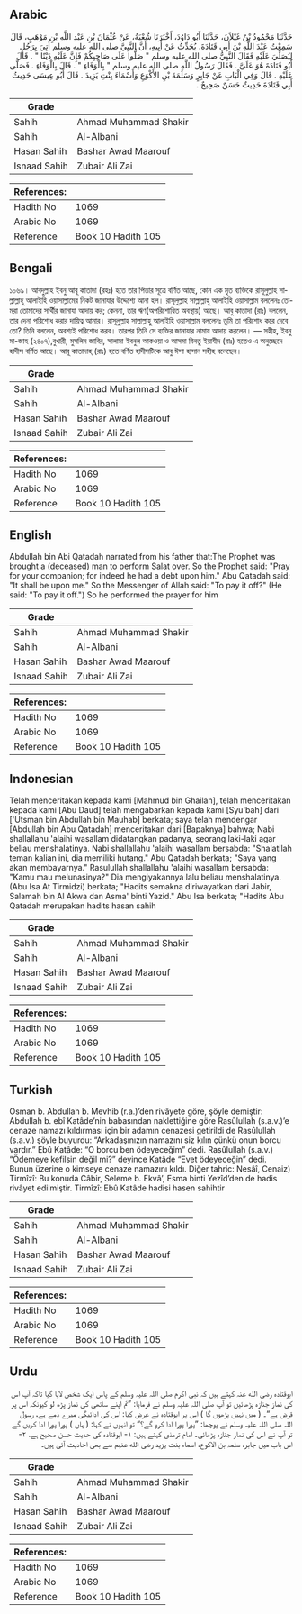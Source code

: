 ## Arabic


<div dir="rtl" lang="ar" style={{fontSize:'larger',backgroundColor:'#f8f9fa',padding:20}}>
حَدَّثَنَا مَحْمُودُ بْنُ غَيْلاَنَ، حَدَّثَنَا أَبُو دَاوُدَ، أَخْبَرَنَا شُعْبَةُ، عَنْ عُثْمَانَ بْنِ عَبْدِ اللَّهِ بْنِ مَوْهَبٍ، قَالَ سَمِعْتُ عَبْدَ اللَّهِ بْنَ أَبِي قَتَادَةَ، يُحَدِّثُ عَنْ أَبِيهِ، أَنَّ النَّبِيَّ صلى الله عليه وسلم أُتِيَ بِرَجُلٍ لِيُصَلِّيَ عَلَيْهِ فَقَالَ النَّبِيُّ صلى الله عليه وسلم ‏"‏ صَلُّوا عَلَى صَاحِبِكُمْ فَإِنَّ عَلَيْهِ دَيْنًا ‏"‏ ‏.‏ قَالَ أَبُو قَتَادَةَ هُوَ عَلَىَّ ‏.‏ فَقَالَ رَسُولُ اللَّهِ صلى الله عليه وسلم ‏"‏ بِالْوَفَاءِ ‏"‏ ‏.‏ قَالَ بِالْوَفَاءِ ‏.‏ فَصَلَّى عَلَيْهِ ‏.‏ قَالَ وَفِي الْبَابِ عَنْ جَابِرٍ وَسَلَمَةَ بْنِ الأَكْوَعِ وَأَسْمَاءَ بِنْتِ يَزِيدَ ‏.‏ قَالَ أَبُو عِيسَى حَدِيثُ أَبِي قَتَادَةَ حَدِيثٌ حَسَنٌ صَحِيحٌ ‏.‏
</div>
<div style={{backgroundColor:'#f8f9fa',padding:20, marginBottom: 10}}><table> <thead> <tr> <th>Grade</th> <th></th> </tr> </thead> <tbody> <tr><td>Sahih</td><td>Ahmad Muhammad Shakir</td></tr><tr><td>Sahih</td><td>Al-Albani</td></tr><tr><td>Hasan Sahih</td><td>Bashar Awad Maarouf</td></tr><tr><td>Isnaad Sahih</td><td>Zubair Ali Zai</td></tr></tbody></table><table> <thead> <tr> <th>References:</th> <th></th> </tr> </thead> <tbody><tr><td>Hadith No</td><td>1069</td></tr><tr><td>Arabic No</td><td>1069</td></tr><tr><td>Reference</td><td>Book 10 Hadith 105</td></tr></tbody></table></div>

## Bengali


<div dir="ltr" lang="bn" style={{fontSize:'larger',backgroundColor:'#f8f9fa',padding:20}}>
১০৬৯। আবদুল্লাহ ইবনু আবূ কাতাদা (রহঃ) হতে তার পিতার সূত্রে বর্ণিত আছে, কোন এক মৃত ব্যক্তিকে রাসূলুল্লাহ সাল্লাল্লাহু আলাইহি ওয়াসাল্লামের নিকট জানাযার উদ্দেশ্যে আনা হল। রাসূলুল্লাহ সাল্লাল্লাহু আলাইহি ওয়াসাল্লাম বললেনঃ তোমরা তোমাদের সার্থীর জানাযা আদায় কর; কেননা, তার ঋণ(অপরিশোধিত অবস্থায়) আছে। আবু কাতাদা (রাঃ) বললেন, তার দেনা পরিশোধ করার দায়িত্ব আমার। রাসূলুল্লাহ সাল্লাল্লাহু আলাইহি ওয়াসাল্লাম বললেনঃ তুমি তা পরিশোধ করে দেবে তো? তিনি বললেন, অবশ্যই পরিশোধ করব। তারপর তিনি সে ব্যক্তির জানাযার নামায আদায় করলেন। — সহীহ, ইবনু মা-জাহ (২৪০৭),বুখারী, মুসলিম জাবির, সালামা ইবনুল আকওয়া ও আসমা বিনতু ইয়াযীদ (রাঃ) হতেও এ অনুচ্ছেদে হাদীস বর্ণিত আছে। আবূ কাতাদাহ্ (রাঃ) হতে বর্ণিত হাদীসটিকে আবু ঈসা হাসান সহীহ বলেছেন।
</div>
<div style={{backgroundColor:'#f8f9fa',padding:20, marginBottom: 10}}><table> <thead> <tr> <th>Grade</th> <th></th> </tr> </thead> <tbody> <tr><td>Sahih</td><td>Ahmad Muhammad Shakir</td></tr><tr><td>Sahih</td><td>Al-Albani</td></tr><tr><td>Hasan Sahih</td><td>Bashar Awad Maarouf</td></tr><tr><td>Isnaad Sahih</td><td>Zubair Ali Zai</td></tr></tbody></table><table> <thead> <tr> <th>References:</th> <th></th> </tr> </thead> <tbody><tr><td>Hadith No</td><td>1069</td></tr><tr><td>Arabic No</td><td>1069</td></tr><tr><td>Reference</td><td>Book 10 Hadith 105</td></tr></tbody></table></div>

## English


<div dir="ltr" lang="en" style={{fontSize:'larger',backgroundColor:'#f8f9fa',padding:20}}>
Abdullah bin Abi Qatadah narrated from his father that:The Prophet was brought a (deceased) man to perform Salat over. So the Prophet said: "Pray for your companion; for indeed he had a debt upon him." Abu Qatadah said: "It shall be upon me." So the Messenger of Allah said: "To pay it off?" (He said: "To pay it off.") So he performed the prayer for him
</div>
<div style={{backgroundColor:'#f8f9fa',padding:20, marginBottom: 10}}><table> <thead> <tr> <th>Grade</th> <th></th> </tr> </thead> <tbody> <tr><td>Sahih</td><td>Ahmad Muhammad Shakir</td></tr><tr><td>Sahih</td><td>Al-Albani</td></tr><tr><td>Hasan Sahih</td><td>Bashar Awad Maarouf</td></tr><tr><td>Isnaad Sahih</td><td>Zubair Ali Zai</td></tr></tbody></table><table> <thead> <tr> <th>References:</th> <th></th> </tr> </thead> <tbody><tr><td>Hadith No</td><td>1069</td></tr><tr><td>Arabic No</td><td>1069</td></tr><tr><td>Reference</td><td>Book 10 Hadith 105</td></tr></tbody></table></div>

## Indonesian


<div dir="ltr" lang="id" style={{fontSize:'larger',backgroundColor:'#f8f9fa',padding:20}}>
Telah menceritakan kepada kami [Mahmud bin Ghailan], telah menceritakan kepada kami [Abu Daud] telah mengabarkan kepada kami [Syu'bah] dari ['Utsman bin Abdullah bin Mauhab] berkata; saya telah mendengar [Abdullah bin Abu Qatadah] menceritakan dari [Bapaknya] bahwa; Nabi shallallahu 'alaihi wasallam didatangkan padanya, seorang laki-laki agar beliau menshalatinya. Nabi shallallahu 'alaihi wasallam bersabda: "Shalatilah teman kalian ini, dia memiliki hutang." Abu Qatadah berkata; "Saya yang akan membayarnya." Rasulullah shallallahu 'alaihi wasallam bersabda: "Kamu mau melunasinya?" Dia mengiyakannya lalu beliau menshalatinya. (Abu Isa At Tirmidzi) berkata; "Hadits semakna diriwayatkan dari Jabir, Salamah bin Al Akwa dan Asma' binti Yazid." Abu Isa berkata; "Hadits Abu Qatadah merupakan hadits hasan sahih
</div>
<div style={{backgroundColor:'#f8f9fa',padding:20, marginBottom: 10}}><table> <thead> <tr> <th>Grade</th> <th></th> </tr> </thead> <tbody> <tr><td>Sahih</td><td>Ahmad Muhammad Shakir</td></tr><tr><td>Sahih</td><td>Al-Albani</td></tr><tr><td>Hasan Sahih</td><td>Bashar Awad Maarouf</td></tr><tr><td>Isnaad Sahih</td><td>Zubair Ali Zai</td></tr></tbody></table><table> <thead> <tr> <th>References:</th> <th></th> </tr> </thead> <tbody><tr><td>Hadith No</td><td>1069</td></tr><tr><td>Arabic No</td><td>1069</td></tr><tr><td>Reference</td><td>Book 10 Hadith 105</td></tr></tbody></table></div>

## Turkish


<div dir="ltr" lang="tr" style={{fontSize:'larger',backgroundColor:'#f8f9fa',padding:20}}>
Osman b. Abdullah b. Mevhib (r.a.)’den rivâyete göre, şöyle demiştir: Abdullah b. ebî Katâde’nin babasından naklettiğine göre Rasûlullah (s.a.v.)’e cenaze namazı kıldırması için bir adamın cenazesi getirildi de Rasûlullah (s.a.v.) şöyle buyurdu: “Arkadaşınızın namazını siz kılın çünkü onun borcu vardır.” Ebû Katâde: “O borcu ben ödeyeceğim” dedi. Rasûlullah (s.a.v.) “Ödemeye kefilsin değil mi?” deyince Katâde “Evet ödeyeceğin” dedi. Bunun üzerine o kimseye cenaze namazını kıldı. Diğer tahric: Nesâî, Cenaiz) Tirmîzî: Bu konuda Câbir, Seleme b. Ekvâ’, Esma binti Yezîd’den de hadis rivâyet edilmiştir. Tirmîzî: Ebû Katâde hadisi hasen sahihtir
</div>
<div style={{backgroundColor:'#f8f9fa',padding:20, marginBottom: 10}}><table> <thead> <tr> <th>Grade</th> <th></th> </tr> </thead> <tbody> <tr><td>Sahih</td><td>Ahmad Muhammad Shakir</td></tr><tr><td>Sahih</td><td>Al-Albani</td></tr><tr><td>Hasan Sahih</td><td>Bashar Awad Maarouf</td></tr><tr><td>Isnaad Sahih</td><td>Zubair Ali Zai</td></tr></tbody></table><table> <thead> <tr> <th>References:</th> <th></th> </tr> </thead> <tbody><tr><td>Hadith No</td><td>1069</td></tr><tr><td>Arabic No</td><td>1069</td></tr><tr><td>Reference</td><td>Book 10 Hadith 105</td></tr></tbody></table></div>

## Urdu


<div dir="rtl" lang="ur" style={{fontSize:'larger',backgroundColor:'#f8f9fa',padding:20}}>
ابوقتادہ رضی الله عنہ کہتے ہیں کہ نبی اکرم صلی اللہ علیہ وسلم کے پاس ایک شخص لایا گیا تاکہ آپ اس کی نماز جنازہ پڑھائیں تو آپ صلی اللہ علیہ وسلم نے فرمایا: ”تم اپنے ساتھی کی نماز پڑھ لو کیونکہ اس پر قرض ہے“۔ ( میں نہیں پڑھوں گا ) اس پر ابوقتادہ نے عرض کیا: اس کی ادائیگی میرے ذمے ہے، رسول اللہ صلی اللہ علیہ وسلم نے پوچھا: ”پورا پورا ادا کرو گے؟“ تو انہوں نے کہا: ( ہاں ) پورا پورا ادا کریں گے تو آپ نے اس کی نماز جنازہ پڑھائی۔ امام ترمذی کہتے ہیں: ۱- ابوقتادہ کی حدیث حسن صحیح ہے، ۲- اس باب میں جابر، سلمہ بن الاکوع، اسماء بنت یزید رضی الله عنہم سے بھی احادیث آئی ہیں۔
</div>
<div style={{backgroundColor:'#f8f9fa',padding:20, marginBottom: 10}}><table> <thead> <tr> <th>Grade</th> <th></th> </tr> </thead> <tbody> <tr><td>Sahih</td><td>Ahmad Muhammad Shakir</td></tr><tr><td>Sahih</td><td>Al-Albani</td></tr><tr><td>Hasan Sahih</td><td>Bashar Awad Maarouf</td></tr><tr><td>Isnaad Sahih</td><td>Zubair Ali Zai</td></tr></tbody></table><table> <thead> <tr> <th>References:</th> <th></th> </tr> </thead> <tbody><tr><td>Hadith No</td><td>1069</td></tr><tr><td>Arabic No</td><td>1069</td></tr><tr><td>Reference</td><td>Book 10 Hadith 105</td></tr></tbody></table></div>